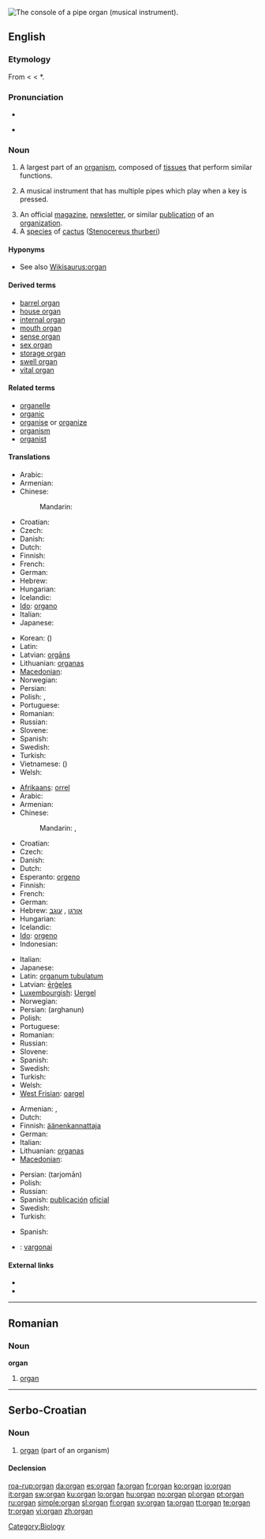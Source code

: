 {{wikipedia}}
{{commons|Pipe organ}}
[[Image:Pipe.organ.console.arp.jpg|thumb|right|The console of a pipe organ (musical instrument).]]
{{also|Organ}}
==English==

===Etymology===
From {{etyl|la}} {{term|organum|lang=la}} < {{etyl|grc}} {{term|ὄργανον||an instrument, implement, tool, also an organ of sense or apprehension, an organ of the body, also a musical instrument, an organ|tr=organon|lang=grc|sc=polytonic}} < *{{term||sc=polytonic|ἔργειν|tr=ergein|to work}}.

===Pronunciation===
* {{IPA|'ɔɹ.gɛn}}
* {{audio|en-us-organ.ogg|Audio (US)}}
*: {{rhymes|ɔː(r)ɡən}}

===Noun===
{{en-noun}}

# A largest part of an [[organism]], composed of [[tissue]]s that perform similar functions.
# {{musici}} A musical instrument that has multiple pipes which play when a key is pressed.
# An official [[magazine]], [[newsletter]], or similar [[publication]] of an [[organization]].
# A [[species]] of [[cactus]] ([[w:Stenocereus thurberi|Stenocereus thurberi]])

====Hyponyms====
* See also [[Wikisaurus:organ]]

====Derived terms====
* [[barrel organ]]
* [[house organ]]
* [[internal organ]]
* [[mouth organ]]
* [[sense organ]]
* [[sex organ]]
* [[storage organ]]
* [[swell organ]]
* [[vital organ]]

====Related terms====
* [[organelle]]
* [[organic]]
* [[organise]] or [[organize]]
* [[organism]]
* [[organist]]

====Translations====
{{trans-top|part of an organism}}
* Arabic: {{t|ar|عضو|m|tr=3uDuu|sc=Arab}}
* Armenian: {{t-|hy|օրգան|tr=òrgan}}
* Chinese:
*: Mandarin: {{t|zh|器官|tr=qìguān|sc=Hani}}
* Croatian: {{t-|hr|organ|m|alt=òrgān}}
* Czech: {{t+|cs|orgán|m}}
* Danish: {{t+|da|organ}}
* Dutch: {{t+|nl|orgaan|n}}
* Finnish: {{t+|fi|elin}}
* French: {{t+|fr|organe|m}}
* German: {{t+|de|Organ|n}}
* Hebrew: {{t+|he|איבר|m}}
* Hungarian: {{t+|hu|szerv}}
* Icelandic: {{t+|is|líffæri|n}}
* [[Ido]]: [[organo]]
* Italian: {{t+|it|organo|m}}
* Japanese: {{t|ja|器官|tr=きかん, kikan|sc=Jpan}}
{{trans-mid}}
* Korean: {{t|ko|기관|tr=gigwan|sc=Kore}} ({{t|ko|器官|sc=Kore}})
* Latin: {{t-|la|organum|n}}
* Latvian: [[orgāns]] {{m}}
* Lithuanian: [[organas]] {{m}}
* [[Macedonian]]: {{t-|mk|орган|m|tr=órgan}}
* Norwegian: {{t+|no|organ}}
* Persian: {{t-|fa|اندام|tr=andām|xs=Persian}}
* Polish: {{t+|pl|narząd|m}}, {{t+|pl|organ|m}}
* Portuguese: {{t+|pt|órgão}}
* Romanian: {{t-|ro|organ|n}}
* Russian: {{t+|ru|орган|m|tr=órgan|sc=Cyrl}}
* Slovene: {{t+|sl|organ|m}}
* Spanish: {{t+|es|órgano|m}}
* Swedish: {{t+|sv|organ|n}}
* Turkish: {{t+|tr|organ}}
* Vietnamese: {{t|vi|khí quan}} ({{t|vi|器官}})
* Welsh: {{t-|cy|organ|m|f|xs=Welsh}}
{{trans-bottom}}

{{trans-top|musical instrument}}
* [[Afrikaans]]: [[orrel]]
* Arabic: {{t|ar|أرغن|m|tr='úrghun|sc=Arab}}
* Armenian: {{t-|hy|երգեհոն|tr=ergehon}}
* Chinese:
*: Mandarin: {{t|zh|風琴|sc=Hani}},  {{t|zh|风琴|tr=fēngqín|sc=Hani}}
* Croatian: {{t-|hr|orgulje|f|alt=òrgulje}}
* Czech: {{t-|cs|varhany|p}}
* Danish: {{t+|da|orgel|n}}
* Dutch: {{t+|nl|orgel|n}}
* Esperanto: [[orgeno]]
* Finnish: {{t+|fi|urut|p}}
* French: {{t+|fr|orgue|m}}
* German: {{t+|de|Orgel|f}}
* Hebrew: [[:he:אורגן|אורגן]] {{m}}, [[:he:עוגב|עוגב]] {{m}}
* Hungarian: {{t+|hu|orgona}}
* Icelandic: {{t-|is|orgel|n}}
* [[Ido]]: [[orgeno]]
* Indonesian: {{t-|id|organ|xs=Indonesian}}
{{trans-mid}}
* Italian: {{t+|it|organo|m}}
* Japanese: {{t+|ja|オルガン|tr=orugan|sc=Jpan}}
* Latin: [[organum tubulatum]] {{n}}
* Latvian: [[ērģeles]] {{f|p}}
* [[Luxembourgish]]: [[Uergel]]
* Norwegian: {{t-|no|orgel}}
* Persian: {{fa-Arab|[[ارغنون]]}} (arghanun)
* Polish: {{t+|pl|organy|p}}
* Portuguese: {{t+|pt|órgão}}
* Romanian: {{t+|ro|orgă|f}}
* Russian: {{t+|ru|орган|m|tr=orgán|sc=Cyrl}}
* Slovene: {{t+|sl|orgle|f|p}}
* Spanish: {{t+|es|órgano|m}}
* Swedish: {{t+|sv|orgel|c}}
* Turkish: {{t+|tr|org}}
* Welsh: {{t-|cy|organ|m and f|xs=Welsh}}
* [[West Frisian]]: [[oargel]] {{n}}
{{trans-bottom}}

{{trans-top|magazine, newsletter, or similar publication}}
* Armenian: {{t-|hy|մարմին|tr=marmin}},  {{t-|hy|օրգան|tr=òrgan}}
* Dutch: {{t+|nl|orgaan|n}}
* Finnish: [[äänenkannattaja]]
* German: {{t+|de|Organ|n}}
* Italian: {{t+|it|organo|m}}
* Lithuanian: [[organas]] {{m}}
* [[Macedonian]]: {{t-|mk|орган|m|tr=órgan}}
{{trans-mid}}
* Persian: {{fa-Arab|[[ترجمان]]}} (tarjomān)
* Polish: {{t+|pl|organ|m}}
* Russian: {{t+|ru|орган|m|tr=órgan}}
* Spanish: [[publicación]] [[oficial]] {{f}}
* Swedish: {{t+|sv|organ|n}}
* Turkish: {{t+|tr|organ}}
{{trans-bottom}}

{{trans-top|Species of cactus}}
* Spanish: {{t+|es|órgano|m}}
{{trans-mid}}
{{trans-bottom}}

{{checktrans-top}}
* {{ttbc|Lithuanian}}: [[vargonai]] {{m}}
{{trans-bottom}}

====External links====
* {{R:Webster 1913}}
* {{R:Century 1911}}

[[Category:Biology]]

----

==Romanian==

===Noun===
'''organ''' {{n}}

# [[#English|organ]]

----

==Serbo-Croatian==

===Noun===
{{sh-noun|g=m|head=òrgān|r|орган|о̀рга̄н}}

# [[#English|organ]] (part of an organism)

====Declension====
{{sh-decl-noun
|òrgān|organi
|organa|orgána
|organu|organima
|organ|organe
|organe|organi
|organu|organima
|organom|organima
}}

[[roa-rup:organ]]
[[da:organ]]
[[es:organ]]
[[fa:organ]]
[[fr:organ]]
[[ko:organ]]
[[io:organ]]
[[it:organ]]
[[sw:organ]]
[[ku:organ]]
[[lo:organ]]
[[hu:organ]]
[[no:organ]]
[[pl:organ]]
[[pt:organ]]
[[ru:organ]]
[[simple:organ]]
[[sl:organ]]
[[fi:organ]]
[[sv:organ]]
[[ta:organ]]
[[tt:organ]]
[[te:organ]]
[[tr:organ]]
[[vi:organ]]
[[zh:organ]]